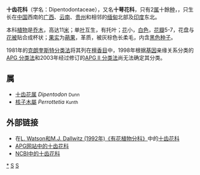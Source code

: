 {{Automatic taxobox
| taxon = Dipentodontaceae
| authority = [[Merr.|Merr.]], 1941
| subdivision_ranks = [[屬|屬]]
| subdivision =  见正文
}}

'''十齿花科'''（学名：Dipentodontaceae），又名'''十萼花科'''，只有2[[属|属]]十餘[[种|种]]，，只生长在[[中国|中国]]西南的[[广西|广西]]、[[云南|云南]]、[[贵州|贵州]]和相邻的[[缅甸|缅甸]]北部及[[印度|印度]]东北。

本科[[植物|植物]]是[[乔木|乔木]]，高达11[[米_(單位)|米]]；单[[叶|叶]]互生，有托叶；[[花|花]]小，[[白色|白色]]，[[花瓣|花瓣]]5-7，花盘与[[花被|花被]]贴合成杯状；[[果实|果实]]为[[蒴果|蒴果]]，革质，被灰棕色长柔毛，内含[[黑色|黑色]][[种子|种子]]。

1981年的[[克朗奎斯特分类法|克朗奎斯特分类法]]将其列在[[檀香目|檀香目]]中，1998年根据[[基因|基因]]亲缘关系分类的[[APG_分类法|APG 分类法]]和2003年经过修订的[[APG_II_分类法|APG II 分类法]]尚无法确定其分类。

==属==
*[[十齿花属|十齿花属]] ''Dipentodon'' <small>Dunn</small>
*[[核子木屬|核子木屬]] ''Perrottetia'' <small>Kunth</small>

==外部链接==
* 在[https://web.archive.org/web/20070103200438/http://delta-intkey.com/angio/ L. Watson和M.J. Dallwitz (1992年)《有花植物分科》]中的[http://delta-intkey.com/angio/www/dipentod.htm 十齿花科]{{Wayback|url=http://delta-intkey.com/angio/ |date=20070103200438 }}
*[http://www.mobot.org/MOBOT/Research/APWeb/orders/huertealesweb.htm#Dipentodontaceae APG网站中的十齿花科]{{WebCite|url=https://www.webcitation.org/6BCi41Hq5?url=http://www.mobot.org/MOBOT/Research/APweb/orders/huertealesweb.htm#Dipentodontaceae |date=20121006051246 |dateformat=iso }} 
*[http://www.ncbi.nlm.nih.gov/Taxonomy/Browser/wwwtax.cgi?lin=s&p=has_linkout&id=179841  NCBI中的十齿花科] {{Wayback|url=http://www.ncbi.nlm.nih.gov/Taxonomy/Browser/wwwtax.cgi?lin=s&p=has_linkout&id=179841 |date=20190616062536 }}

{{Portal|植物}}
{{Taxonbar|from=Q550062}}

[[Category:十齿花科|*]]
[[Category:植物科名|S]]
[[Category:十齿花目|S]]